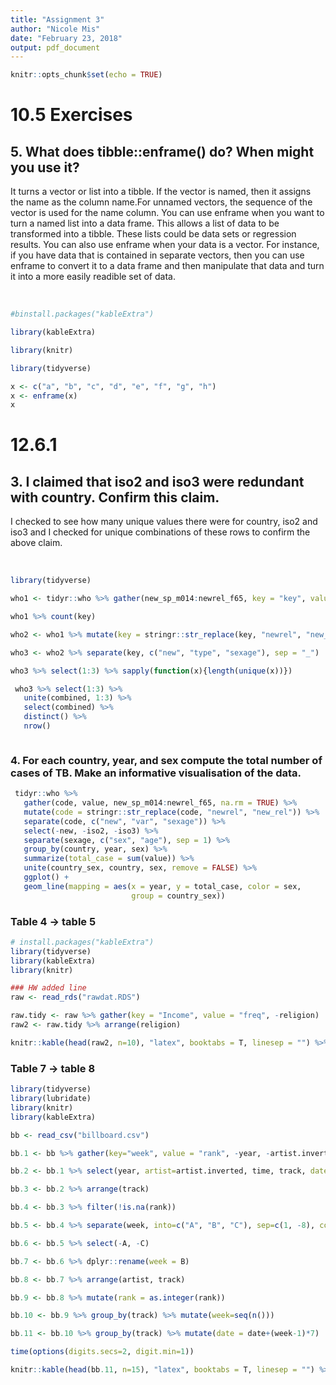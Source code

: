 ```yaml
---
title: "Assignment 3"
author: "Nicole Mis"
date: "February 23, 2018"
output: pdf_document
---
```


```r
knitr::opts_chunk$set(echo = TRUE)
```


# 10.5 Exercises


## 5. What does tibble::enframe() do? When might you use it?

It turns a vector or list into a tibble. If the vector is named, then it assigns the name as the column name.For unnamed vectors, the sequence of the vector is used for the name column. You can use enframe when you want to turn a named list into a data frame. This allows a list of data to be transformed into a tibble. These lists could be data sets or regression results. You can also use enframe when your data is a vector. For instance, if you have data that is contained in separate vectors, then you can use enframe to convert it to a data frame and then manipulate that data and turn it into a more easily readible set of data. 

&nbsp;

```r

#binstall.packages("kableExtra")

library(kableExtra)

library(knitr)

library(tidyverse)

x <- c("a", "b", "c", "d", "e", "f", "g", "h")
x <- enframe(x)
x


```


# 12.6.1 


## 3. I claimed that iso2 and iso3 were redundant with country. Confirm this claim.

I checked to see how many unique values there were for country, iso2 and iso3 and I checked for unique combinations of these rows to confirm the above claim.

&nbsp;

```r

library(tidyverse)

who1 <- tidyr::who %>% gather(new_sp_m014:newrel_f65, key = "key", value = "cases", na.rm = TRUE)

who1 %>% count(key)

who2 <- who1 %>% mutate(key = stringr::str_replace(key, "newrel", "new_rel"))

who3 <- who2 %>% separate(key, c("new", "type", "sexage"), sep = "_")

who3 %>% select(1:3) %>% sapply(function(x){length(unique(x))})

 who3 %>% select(1:3) %>%
   unite(combined, 1:3) %>%
   select(combined) %>%
   distinct() %>%
   nrow()



```

### 4. For each country, year, and sex compute the total number of cases of TB. Make an informative visualisation of the data.


```r
 tidyr::who %>%
   gather(code, value, new_sp_m014:newrel_f65, na.rm = TRUE) %>% 
   mutate(code = stringr::str_replace(code, "newrel", "new_rel")) %>%
   separate(code, c("new", "var", "sexage")) %>% 
   select(-new, -iso2, -iso3) %>% 
   separate(sexage, c("sex", "age"), sep = 1) %>%
   group_by(country, year, sex) %>%
   summarize(total_case = sum(value)) %>%
   unite(country_sex, country, sex, remove = FALSE) %>%
   ggplot() +
   geom_line(mapping = aes(x = year, y = total_case, color = sex,
                           group = country_sex))


```


### Table 4 -> table 5

```r

# install.packages("kableExtra")
library(tidyverse)
library(kableExtra)
library(knitr)

### HW added line 
raw <- read_rds("rawdat.RDS")

raw.tidy <- raw %>% gather(key = "Income", value = "freq", -religion)
raw2 <- raw.tidy %>% arrange(religion)

knitr::kable(head(raw2, n=10), "latex", booktabs = T, linesep = "") %>% kable_styling(position = "center")


```

### Table 7 -> table 8

```r

library(tidyverse)
library(lubridate)
library(knitr)
library(kableExtra)

bb <- read_csv("billboard.csv")

bb.1 <- bb %>% gather(key="week", value = "rank", -year, -artist.inverted, -track, -time, -genre, -date.entered, -date.peaked)

bb.2 <- bb.1 %>% select(year, artist=artist.inverted, time, track, date = date.entered, week, rank )

bb.3 <- bb.2 %>% arrange(track)

bb.4 <- bb.3 %>% filter(!is.na(rank))

bb.5 <- bb.4 %>% separate(week, into=c("A", "B", "C"), sep=c(1, -8), convert=TRUE)

bb.6 <- bb.5 %>% select(-A, -C)

bb.7 <- bb.6 %>% dplyr::rename(week = B)

bb.8 <- bb.7 %>% arrange(artist, track)

bb.9 <- bb.8 %>% mutate(rank = as.integer(rank))

bb.10 <- bb.9 %>% group_by(track) %>% mutate(week=seq(n()))

bb.11 <- bb.10 %>% group_by(track) %>% mutate(date = date+(week-1)*7)

time(options(digits.secs=2, digit.min=1))

knitr::kable(head(bb.11, n=15), "latex", booktabs = T, linesep = "") %>% kable_styling(position = "center", latex_options = "scale_down")

  

```




